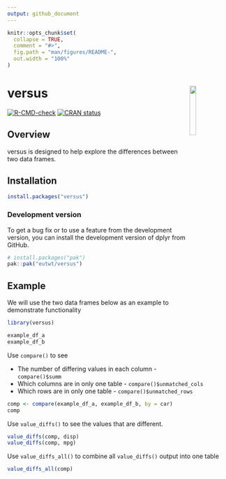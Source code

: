 ```yaml
---
output: github_document
---
```


<!-- README.md is generated from README.Rmd. Please edit that file -->

```r
knitr::opts_chunk$set(
  collapse = TRUE,
  comment = "#>",
  fig.path = "man/figures/README-",
  out.width = "100%"
)
```

# versus <img id="logo" src="man/figures/logo.png" align="right" width="17%" height="17%" />

<!-- badges: start -->
[![R-CMD-check](https://github.com/eutwt/versus/actions/workflows/R-CMD-check.yaml/badge.svg)](https://github.com/eutwt/versus/actions/workflows/R-CMD-check.yaml)
[![CRAN status](https://www.r-pkg.org/badges/version/versus)](https://CRAN.R-project.org/package=versus)
<!-- badges: end -->

## Overview

versus is designed to help explore the differences between two data frames.

## Installation

```r
install.packages("versus")
```

### Development version

To get a bug fix or to use a feature from the development version, you can install 
the development version of dplyr from GitHub.

```r
# install.packages("pak")
pak::pak("eutwt/versus")
```

## Example

We will use the two data frames below as an example to demonstrate functionality

```r
library(versus)

example_df_a
example_df_b
```

Use `compare()` to see 

* The number of differing values in each column - `compare()$summ`
* Which columns are in only one table - `compare()$unmatched_cols`
* Which rows are in only one table - `compare()$unmatched_rows`
```r
comp <- compare(example_df_a, example_df_b, by = car)
comp
```

Use `value_diffs()` to see the values that are different.

```r
value_diffs(comp, disp)
value_diffs(comp, mpg)
```

Use `value_diffs_all()` to combine all `value_diffs()` output into one table 

```r
value_diffs_all(comp)
```
